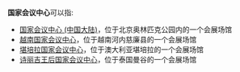 '''国家会议中心'''可以指:
* [[国家会议中心_(中国大陆)|国家会议中心 (中国大陆)]]，位于北京奥林匹克公园内的一个会展场馆
* [[越南国家会议中心|越南国家会议中心]]，位于越南河内慈廉县的一个会展场馆
* [[堪培拉国家会议中心|堪培拉国家会议中心]]，位于澳大利亚堪培拉的一个会展场馆
* [[诗丽吉王后国家会议中心|诗丽吉王后国家会议中心]]，位于泰国曼谷的一个会展场馆
{{Disambiguation|cat=六字建築物消歧義}}